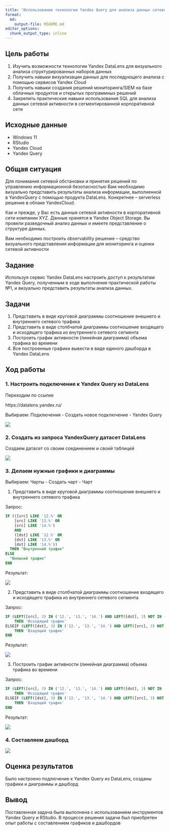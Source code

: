 ```yaml
---
title: "Использование технологии Yandex Query для анализа данных сетевой активности №1"
format:   
  md:
    output-file: README.md
editor_options: 
  chunk_output_type: inline
---
```


## Цель работы

1. Изучить возможности технологии Yandex DataLens для визуального анализа структурированных наборов данных
2. Получить навыки визуализации данных для последующего анализа с помощью сервисов Yandex Cloud
3. Получить навыки создания решений мониторинга/SIEM на базе облачных продуктов и открытых программных решений
4. Закрепить практические навыки использования SQL для анализа данных сетевой активности в сегментированной корпоративной сети

## Исходные данные

- Windows 11
- RStudio
- Yandex Cloud
- Yandex Query

## Общая ситуация

Для понимания сетевой обстановки и принятия решений по управлению информационной безопасностью Вам необходимо визуально представить результаты анализа информации, выполненной в YandexQuery с помощью продукта DataLens. Конкретнее – serverless решение в облаке YandexCloud.

Как и прежде, у Вас есть данные сетевой активности в корпоративной сети компании XYZ. Данные хранятся в Yandex Object Storage. Вы провели разведочный анализ данных и имеете представление о структуре данных.

Вам необходимо построить observability решение – средство визуального представления информации для мониторинга и оценки сетевой активности

## Задание

Используя сервис Yandex DataLens настроить доступ к результатам Yandex Query, полученным в ходе выполнения практической работы №1, и визуально представить результаты анализа данных.

## Задачи

1. Представить в виде круговой диаграммы соотношение внешнего и внутреннего сетевого трафика
2. Представить в виде столбчатой диаграммы соотношение входящего и исходящего трафика из внутреннего сетевого сегмента
3. Построить график активности (линейная диаграмма) объема трафика во времени
4. Все построенные графики вывести в виде единого дашборда в Yandex DataLens


## Ход работы

### 1. Настроить подключение к Yandex Query из DataLens

Переходим по ссылке

https://datalens.yandex.ru/

Выбираем: Подключения - Создать новое подключение - Yandex Query

![](images/1.png)

### 2. Создать из запроса YandexQuery датасет DataLens

Создаем датасет со своим соединением и своей таблицей

![](images/2.png)

### 3. Делаем нужные графики и диаграммы

Выбираем: Чарты - Создать чарт - Чарт

1. Представить в виде круговой диаграммы соотношение внешнего и внутреннего сетевого трафика

Запрос:

```SQL
IF (([src] LIKE '12.%' OR
    [src] LIKE '13.%' OR
    [src] LIKE '14.%')
    AND
    ([dst] LIKE '12.%' OR
    [dst] LIKE '13.%' OR
    [dst] LIKE '14.%'))
  THEN "Внутренний трафик"
ELSE
  "Внешний трафик"
END
```

Результат:

![](images/3.png)

2. Представить в виде столбчатой диаграммы соотношение входящего и исходящего трафика из внутреннего сетевого сегмента

Запрос:
```SQL
IF (LEFT([src], 3) IN ('12.', '13.', '14.') AND LEFT([dst], 3) NOT IN ('12.', '13.', '14.'))
    THEN 'Исходящий трафик'
ELSEIF (LEFT([dst], 3) IN ('12.', '13.', '14.') AND LEFT([src], 3) NOT IN ('12.', '13.', '14.'))
    THEN 'Входящий трафик'
END
```

Результат:

![](images/4.png)

3. Построить график активности (линейная диаграмма) объема трафика во времени

Запрос:

```SQL
IF (LEFT([src], 3) IN ('12.', '13.', '14.') AND LEFT([dst], 3) NOT IN ('12.', '13.', '14.'))
    THEN 'Исходящий трафик'
ELSEIF (LEFT([dst], 3) IN ('12.', '13.', '14.') AND LEFT([src], 3) NOT IN ('12.', '13.', '14.'))
    THEN 'Входящий трафик'
END
```

Результат:

![](images/5.png)

### 4. Составляем дашборд

![](images/6.png)

## Оценка результатов

Было настроено подлючение к Yandex Query из DataLens, созданы графики и диаграммы и дашборд

## Вывод

Поставленная задача была выполнена с использованием инструментов Yandex Query и RStudio. В процессе решения задачи был приобретен опыт работы с составлением графиков и дашбордов
